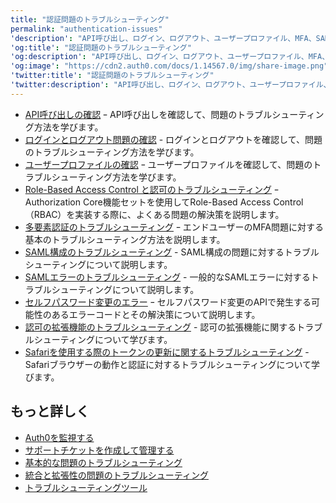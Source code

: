 ```yaml
---
title: "認証問題のトラブルシューティング"
permalink: "authentication-issues"
'description': "API呼び出し、ログイン、ログアウト、ユーザープロファイル、MFA、SAMLなどの認証および認可に関するトラブルシューティング方法の記載場所について説明します。"
'og:title': "認証問題のトラブルシューティング"
'og:description': "API呼び出し、ログイン、ログアウト、ユーザープロファイル、MFA、SAMLなどの認証および認可に関するトラブルシューティング方法の記載場所について説明します。"
'og:image': "https://cdn2.auth0.com/docs/1.14567.0/img/share-image.png"
'twitter:title': "認証問題のトラブルシューティング"
'twitter:description': "API呼び出し、ログイン、ログアウト、ユーザープロファイル、MFA、SAMLなどの認証および認可に関するトラブルシューティング方法の記載場所について説明します。"
---
```


* [API呼び出しの確認](/ja-jp/troubleshoot/authentication-issues/check-api-calls) ｰ API呼び出しを確認して、問題のトラブルシューティング方法を学びます。
* [ログインとログアウト問題の確認](/ja-jp/troubleshoot/authentication-issues/check-login-and-logout-issues) - ログインとログアウトを確認して、問題のトラブルシューティング方法を学びます。
* [ユーザープロファイルの確認](/ja-jp/troubleshoot/authentication-issues/check-user-profiles) ｰ ユーザープロファイルを確認して、問題のトラブルシューティング方法を学びます。
* [Role-Based Access Control と認可のトラブルシューティング](/ja-jp/troubleshoot/authentication-issues/troubleshoot-rbac-authorization) ｰ Authorization Core機能セットを使用してRole-Based Access Control（RBAC）を実装する際に、よくある問題の解決策を説明します。
* [多要素認証のトラブルシューティング](/ja-jp/troubleshoot/authentication-issues/troubleshoot-mfa-issues) ｰ エンドユーザーの<Tooltip data-tooltip-id="react-containers-DefinitionTooltip-0" href="/ja-jp/glossary?term=multifactor-authentication" tip="多要素認証（MFA）: ユーザー名とパスワードに加えて、SMS経由のコードなどの要素を使用するユーザー認証プロセス。" cta="用語集の表示">MFA</Tooltip>問題に対する基本のトラブルシューティング方法を説明します。
* [SAML構成のトラブルシューティング](/ja-jp/troubleshoot/authentication-issues/troubleshoot-saml-configurations) - <Tooltip data-tooltip-id="react-containers-DefinitionTooltip-1" href="/ja-jp/glossary?term=security-assertion-markup-language" tip="Security Assertion Markup Language（SAML）: パスワードなしに二者間で認証情報を交換できる標準化プロトコル。" cta="用語集の表示">SAML</Tooltip>構成の問題に対するトラブルシューティングについて説明します。
* [SAMLエラーのトラブルシューティング](/ja-jp/troubleshoot/authentication-issues/saml-errors) - 一般的なSAMLエラーに対するトラブルシューティングについて説明します。
* [セルフパスワード変更のエラー](/ja-jp/troubleshoot/authentication-issues/self-change-password-errors) ｰ セルフパスワード変更のAPIで発生する可能性のあるエラーコードとその解決策について説明します。
* [認可の拡張機能のトラブルシューティング](/ja-jp/troubleshoot/authentication-issues/troubleshoot-authorization-extension) - 認可の拡張機能に関するトラブルシューティングについて学びます。
* [Safariを使用する際のトークンの更新に関するトラブルシューティング](/ja-jp/troubleshoot/authentication-issues/renew-tokens-when-using-safari) - Safariブラウザーの動作と認証に対するトラブルシューティングについて学びます。

## もっと詳しく

* [Auth0を監視する](/ja-jp/deploy-monitor/monitor)
* [サポートチケットを作成して管理する](/ja-jp/troubleshoot/customer-support/open-and-manage-support-tickets)
* [基本的な問題のトラブルシューティング](/ja-jp/troubleshoot/basic-issues)
* [統合と拡張性の問題のトラブルシューティング](/ja-jp/troubleshoot/integration-extensibility-issues)
* [トラブルシューティングツール](/ja-jp/troubleshoot/troubleshooting-tools)